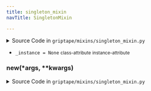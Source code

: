 ```yaml
---
title: singleton_mixin
navTitle: SingletonMixin

---
```


<span id="griptape.mixins.singleton_mixin.SingletonMixin"></span>

<details><summary>Source Code in <code>griptape&#47;mixins&#47;singleton_mixin.py</code></summary>

```python
class SingletonMixin:
    _instance = None

    def __new__(cls, *args, **kwargs) -> Self:
        if not cls._instance:
            cls._instance = super().__new__(cls, *args, **kwargs)
        return cls._instance
```

</details>

-   `_instance = None` <small>class-attribute</small> <small>instance-attribute</small>  <span id="griptape.mixins.singleton_mixin.SingletonMixin._instance"></span> 

<span id="griptape.mixins.singleton_mixin.SingletonMixin.__new__"></span>

### **new**(\*args, \*\*kwargs)

<details><summary>Source Code in <code>griptape&#47;mixins&#47;singleton_mixin.py</code></summary>

```python
def __new__(cls, *args, **kwargs) -> Self:
    if not cls._instance:
        cls._instance = super().__new__(cls, *args, **kwargs)
    return cls._instance
```

</details>
